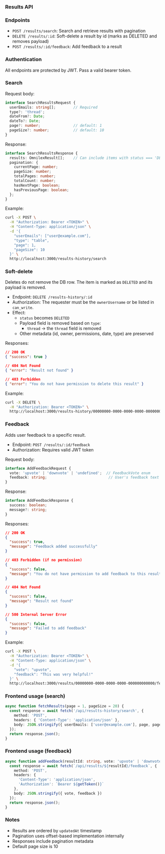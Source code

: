 ### Results API

### Endpoints
- `POST /results/search`: Search and retrieve results with pagination
- `DELETE /results/:id`: Soft-delete a result by id (marks as DELETED and removes payload)
- `POST /results/:id/feedback`: Add feedback to a result

### Authentication
All endpoints are protected by JWT. Pass a valid bearer token.

### Search

Request body:
```typescript
interface SearchResultsRequest {
  userEmails: string[];        // Required
  type?: 'thread';
  dateFrom?: Date;
  dateTo?: Date;
  page?: number;               // default: 1
  pageSize?: number;           // default: 10
}
```

Response:
```typescript
interface SearchResultsResponse {
  results: OmnilexResult[];    // Can include items with status === 'DELETED'
  pagination: {
    currentPage: number;
    pageSize: number;
    totalPages: number;
    totalCount: number;
    hasNextPage: boolean;
    hasPreviousPage: boolean;
  };
}
```

Example:
```bash
curl -X POST \
  -H "Authorization: Bearer <TOKEN>" \
  -H "Content-Type: application/json" \
  -d '{
    "userEmails": ["user@example.com"],
    "type": "table",
    "page": 1,
    "pageSize": 10
  }' \
  http://localhost:3000/results-history/search
```

### Soft-delete

Deletes do not remove the DB row. The item is marked as `DELETED` and its payload is removed.

- Endpoint: `DELETE /results-history/:id`
- Authorization: The requester must be the `ownerUsername` or be listed in `can_write`.
- Effect:
  - `status` becomes `DELETED`
  - Payload field is removed based on `type`:
    - `thread` → the `thread` field is removed
  - Other metadata (id, owner, permissions, date, type) are preserved

Responses:
```json
// 200 OK
{ "success": true }

// 404 Not Found
{ "error": "Result not found" }

// 403 Forbidden
{ "error": "You do not have permission to delete this result" }
```

Example:
```bash
curl -X DELETE \
  -H "Authorization: Bearer <TOKEN>" \
  http://localhost:3000/results-history/00000000-0000-0000-0000-000000000000
```

### Feedback

Adds user feedback to a specific result.

- Endpoint: `POST /results/:id/feedback`
- Authorization: Requires valid JWT token

Request body:
```typescript
interface AddFeedbackRequest {
  vote: 'upvote' | 'downvote' | 'undefined';  // FeedbackVote enum
  feedback: string;                            // User's feedback text
}
```

Response:
```typescript
interface AddFeedbackResponse {
  success: boolean;
  message?: string;
}
```

Responses:
```json
// 200 OK
{
  "success": true,
  "message": "Feedback added successfully"
}

// 403 Forbidden (if no permission)
{
  "success": false,
  "message": "You do not have permission to add feedback to this result"
}

// 404 Not Found
{
  "success": false,
  "message": "Result not found"
}

// 500 Internal Server Error
{
  "success": false,
  "message": "Failed to add feedback"
}
```

Example:
```bash
curl -X POST \
  -H "Authorization: Bearer <TOKEN>" \
  -H "Content-Type: application/json" \
  -d '{
    "vote": "upvote",
    "feedback": "This was very helpful!"
  }' \
  http://localhost:3000/results/00000000-0000-0000-0000-000000000000/feedback
```

### Frontend usage (search)
```typescript
async function fetchResults(page = 1, pageSize = 20) {
  const response = await fetch('/api/results-history/search', {
    method: 'POST',
    headers: { 'Content-Type': 'application/json' },
    body: JSON.stringify({ userEmails: ['user@example.com'], page, pageSize })
  });
  return response.json();
}
```

### Frontend usage (feedback)
```typescript
async function addFeedback(resultId: string, vote: 'upvote' | 'downvote' | 'undefined', feedback: string) {
  const response = await fetch(`/api/results/${resultId}/feedback`, {
    method: 'POST',
    headers: { 
      'Content-Type': 'application/json',
      'Authorization': `Bearer ${getToken()}`
    },
    body: JSON.stringify({ vote, feedback })
  });
  return response.json();
}
```

### Notes
- Results are ordered by `updatedAt` timestamp
- Pagination uses offset-based implementation internally
- Responses include pagination metadata
- Default page size is 10

